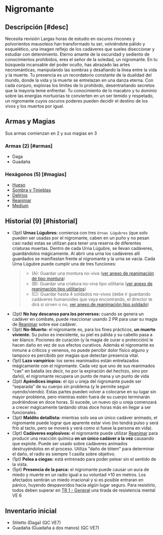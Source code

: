 
# Nigromante

<Bleed>
  <Screenshot src={necroImage} alt="placeholder" full />
</Bleed>

## Descripción [#desc]

<Callout type="warning" emoji="🔎">
  Necesita revisión
</Callout>
Largas horas de estudio en oscuros rincones y polvorientos mausoleos han transformado
tu ser, volviéndote pálido y esquelético, una imagen reflejo de los cadáveres que
sueles diseccionar y estudiar con detenimiento. Eterno amante de la oscuridad y sediento
de conocimientos prohibidos, eres el señor de la soledad, un nigromante. En tu búsqueda
incansable del poder oculto, has abrazado las artes necrománticas, manipulando las
sombras y desafiando la línea entre la vida y la muerte. Tu presencia es un recordatorio
constante de la dualidad del mundo, donde la vida y la muerte se entrelazan en una
danza eterna. Con cada conjuro, exploras los límites de lo prohibido, desentrañando
secretos que la mayoría teme enfrentar. Tu conocimiento de lo macabro y tu dominio
sobre las energías mortuorias te convierten en un ser temido y respetado, un nigromante
cuyos oscuros poderes pueden decidir el destino de los vivos y los muertos por igual.

## Armas y Magias

Sus armas comienzan en 2 y sus magias en 3

### Armas (2) [#armas]

- Daga
- Guadaña

### Hexágonos (5) [#magias]

- [Hueso](/docs/list-hexagons/e01)
- [Sombra y Tinieblas](/docs/list-hexagons/e01)
- [Delirios](/docs/list-hexagons/e06)
- [Reanimar](/docs/list-hexagons/e20)
- [Medium](/docs/list-hexagons/e21)

## Historial (9) [#historial]

- (3pt) **Urnas Lúgubres:** <Pill type="s"/> comienza con tres `Urnas Lúgubres` (que solo pueden ser usadas por el nigromante, caben en un puño y no pesan casi nada) estas se utilizan para tener una reserva de diferentes criaturas muertas. Dentro de cada Urna Lúgubre, se llevan cadáveres, guardándolos mágicamente. Al abrir una urna los cadáveres allí guardados se manifiestan frente al nigromante y la urna se vacía. Cada Urna Lúgubre puede cumplir una de tres funciones:
  > - (A): Guardar una montura no-viva ([ver anexo de reanimación de tipo montura](/docs/list-annex/reanimate#mount))
  > - (B): Guardar una criatura no-viva tipo utilitaria ([ver anexo de reanimación tipo utilitarios](/docs/list-annex/reanimate#util))
  > - (C): Guardar hasta 4 soldados no-vivos (debe ir guardando cadáveres humanoides que vaya encontrando, el director te dirá si sirven o no, [ver anexo de reanimación tipo soldado](/docs/list-annex/reanimate#soldier))
- (2pt) **No hay descanso para los perversos:** <Pill type="u"/> cuando se genera un cadáver en combate, puede reaccionar usando 2 PR para usar su magia de [Reanimar](/docs/list-hexagons/e20) sobre ese cadáver.
- (3pt) **No-Muerto:** <Pill type="p"/> el nigromante es, para los fines prácticos, **un muerto viviente.** Su pulso es inexistente, su piel es pálida y su cabello pasa a ser blanco. Pociones de curación (y la magia de curar o protección) le hacen daño en vez de sus efectos curativos. Además el nigromante es inmune a críticos y venenos, no puede percibir dolor físico alguno y tampoco es percibido por magias que detectan presencia vital.
- (1pt) **Lazo vampírico:** <Pill type="p"/><Pill type="u"/> los seres reanimados están entrelazados mágicamente con el nigromante. Cada vez que uno de sus reanimados "cae" en batalla (es decir, no por la expiración del hechizo, sino por daño), el nigromante recupera un punto de mana y un punto de vida
- (2pt) **Apéndices impíos:** <Pill type="s"/> el ojo u oreja del nigromante puede ser “separada” de su cuerpo sin problema (y le permite seguir oyendo/viendo). Estas partes pueden volver a colocarse en su lugar sin mayor problema, pero mientras estén fuera de su cuerpo terminarán pudriéndose en doce horas. Si sucede, un nuevo ojo u oreja comenzará a crecer mágicamente tardando otras doce horas más en llegar a ser funcionales.
- (3pt) **Maldito detallista:** <Pill type="u"/> mientras solo sea un único cadáver animado, el nigromante puede lograr que aparente estar vivo (no tendrá pulso y será frío al tacto, pero se moverá y verá como si fuese la persona en vida).
- (3pt) **Cadáveres explosivos:** <Pill type="u"/><Pill type="s"/> el nigromante puede utilizar [Reanimar](/docs/list-hexagons/e20) para producir una reacción química **en un único cadáver a la vez** causando que explote. Puede ser usado sobre cadáveres animados destruyéndolos en el proceso. Utiliza "daño de tótem" para determinar el daño, el radio es siempre 1 casilla sobre objetivo.
- (1pt) **Pelea a ciegas:** <Pill type="c"/> está entrenado para poder pelear sin el sentido de la vista.
- (5pt) **Presencia de la parca:** <Pill type="s"/><Pill type="eo"/> el nigromante puede causar un aura de miedo y muerte en un radio igual a su voluntad ×10 en metros. Los afectados sentirán un miedo irracional y si es posible entraran en pánico, huyendo despavoridos hacia algún lugar seguro. Para resistirlo, todos deben superar en [TR 1 - General](/docs/resolution-tables/TR1) una tirada de resistencia mental VE 6

## Inventario inicial

- Stiletto (Daga) (QC VE7)
- Guadaña (Guadaña a dos manos) (QC VE7)
